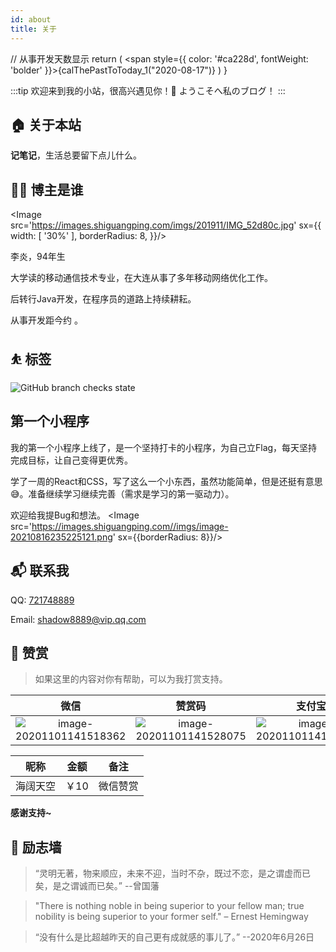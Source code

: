 ```yaml
---
id: about
title: 关于
---
```


  // 从事开发天数显示
  return (
    <span style={{
      color: '#ca228d',
      fontWeight: 'bolder'
    }}>{calThePastToToday_1("2020-08-17")}</span>
  )
}

:::tip
欢迎来到我的小站，很高兴遇见你！🤝
ようこそへ私のブログ！
:::

## 🏠 关于本站

**记笔记**，生活总要留下点儿什么。

## 👨‍💻 博主是谁
<Image src='https://images.shiguangping.com/imgs/201911/IMG_52d80c.jpg' sx={{
  width: [ '30%' ],
  borderRadius: 8,
}}/>


李炎，94年生

大学读的移动通信技术专业，在大连从事了多年移动网络优化工作。

后转行Java开发，在程序员的道路上持续耕耘。

从事开发距今约 <CodeDays /> 。

## ⛹ 标签

![GitHub branch checks state](https://img.shields.io/badge/-I%20want%20be%20useful-brightgreen?style=for-the-badge)

## 第一个小程序
我的第一个小程序上线了，是一个坚持打卡的小程序，为自己立Flag，每天坚持完成目标，让自己变得更优秀。

学了一周的React和CSS，写了这么一个小东西，虽然功能简单，但是还挺有意思😅。准备继续学习继续完善（需求是学习的第一驱动力）。

欢迎给我提Bug和想法。
<Image src='https://images.shiguangping.com//imgs/image-20210816235225121.png' sx={{borderRadius: 8}}/>


## 📬 联系我

QQ: [721748889](http://wpa.qq.com/msgrd?v=3&uin=721748889&site=qq&menu=yes)

Email: [shadow8889@vip.qq.com](mailto://shadow8889@vip.qq.com)


## 🍙 赞赏

>如果这里的内容对你有帮助，可以为我打赏支持。

|                             微信                             |                            赞赏码                            |                            支付宝                            |
| :----------------------------------------------------------: | :----------------------------------------------------------: | :----------------------------------------------------------: |
| ![image-20201101141518362](https://images.shiguangping.com//imgs/20201101141518.png) | ![image-20201101141528075](https://images.shiguangping.com//imgs/20201101141528.png) | ![image-20201101141539236](https://images.shiguangping.com//imgs/20201101141539.png) |







| 昵称     | 金额 | 备注     |
| -------- | ---- | -------- |
| 海阔天空 | ￥10 | 微信赞赏 |

**感谢支持~**


## 👊 励志墙

>“灵明无著，物来顺应，未来不迎，当时不杂，既过不恋，是之谓虚而已矣，是之谓诚而已矣。” --曾国藩

>"There is nothing noble in being superior to your fellow man; true nobility is being superior to your former self." – Ernest Hemingway

>“没有什么是比超越昨天的自己更有成就感的事儿了。” --2020年6月26日